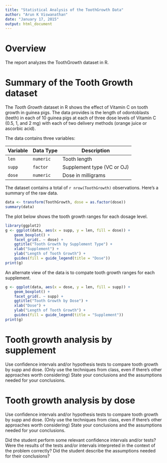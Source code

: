 ```yaml
---
title: "Statistical Analysis of the ToothGrowth Data"
author: "Arun K Viswanathan"
date: "January 17, 2015"
output: html_document
---
```


# Overview

The report analyzes the ToothGrowth dataset in R.

# Summary of the Tooth Growth dataset

The _Tooth Growth_ dataset in R shows the effect of Vitamin C on tooth growth
in guinea pigs. The data provides is the length of odontoblasts (teeth) in 
each of 10 guinea pigs at each of three dose levels of Vitamin C (0.5, 1, and 
2 mg) with each of two delivery methods (orange juice or ascorbic acid).

The data contains three variables:

Variable | Data Type | Description
---------|-----------|------------
`len`    | `numeric` | Tooth length
`supp`   | `factor`  | Supplement type (VC or OJ)
`dose`   | `numeric` | Dose in milligrams

The dataset contains a total of `r nrow(ToothGrowth)` observations. Here's a
summary of the raw data. 

```r
data <- transform(ToothGrowth, dose = as.factor(dose))
summary(data)
```

The plot below shows the tooth growth ranges for each dosage level.

```r
library(ggplot2)
g <- ggplot(data, aes(x = supp, y = len, fill = dose)) +
    geom_boxplot() +
    facet_grid(. ~ dose) + 
    ggtitle("Tooth Growth by Supplement Type") +
    xlab("Supplement") +
    ylab("Length of Tooth Growth") +
    guides(fill = guide_legend(title = "Dose"))
print(g)
```

An alternate view of the data is to compate tooth growth ranges for each 
supplement.

```r
g <- ggplot(data, aes(x = dose, y = len, fill = supp)) +
    geom_boxplot() +
    facet_grid(. ~ supp) + 
    ggtitle("Tooth Growth by Dose") +
    xlab("Dose") +
    ylab("Length of Tooth Growth") +
    guides(fill = guide_legend(title = "Supplement"))
print(g)
```

# Tooth growth analysis by supplement

Use confidence intervals and/or hypothesis tests to compare tooth growth by supp and dose. (Only use the techniques from class, even if there's other approaches worth considering)
State your conclusions and the assumptions needed for your conclusions. 

# Tooth growth analysis by dose

Use confidence intervals and/or hypothesis tests to compare tooth growth by supp and dose. (Only use the techniques from class, even if there's other approaches worth considering)
State your conclusions and the assumptions needed for your conclusions. 


Did the student perform some relevant confidence intervals and/or tests?
Were the results of the tests and/or intervals interpreted in the context of the problem correctly? 
Did the student describe the assumptions needed for their conclusions?